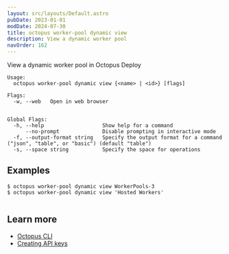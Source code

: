 ```yaml
---
layout: src/layouts/Default.astro
pubDate: 2023-01-01
modDate: 2024-07-30
title: octopus worker-pool dynamic view
description: View a dynamic worker pool
navOrder: 162
---
```


View a dynamic worker pool in Octopus Deploy

```
Usage:
  octopus worker-pool dynamic view {<name> | <id>} [flags]

Flags:
  -w, --web   Open in web browser


Global Flags:
  -h, --help                   Show help for a command
      --no-prompt              Disable prompting in interactive mode
  -f, --output-format string   Specify the output format for a command ("json", "table", or "basic") (default "table")
  -s, --space string           Specify the space for operations

```

## Examples

<SamplesInstance />

```
$ octopus worker-pool dynamic view WorkerPools-3
$ octopus worker-pool dynamic view 'Hosted Workers'


```

## Learn more

- [Octopus CLI](/docs/octopus-rest-api/cli)
- [Creating API keys](/docs/octopus-rest-api/how-to-create-an-api-key)